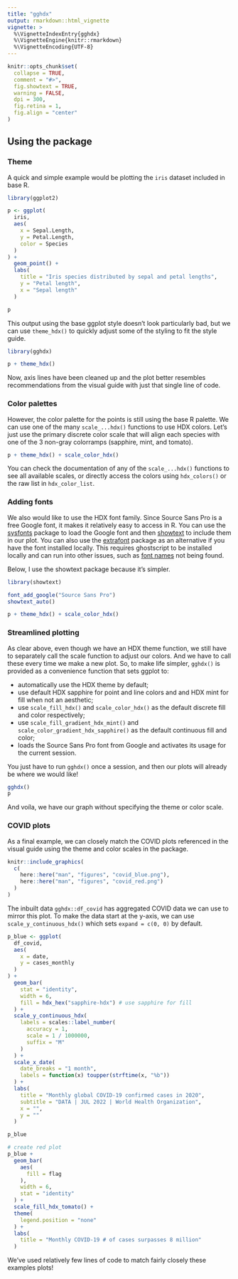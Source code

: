 ```yaml
---
title: "gghdx"
output: rmarkdown::html_vignette
vignette: >
  %\VignetteIndexEntry{gghdx}
  %\VignetteEngine{knitr::rmarkdown}
  %\VignetteEncoding{UTF-8}
---
```


```r
knitr::opts_chunk$set(
  collapse = TRUE,
  comment = "#>",
  fig.showtext = TRUE,
  warning = FALSE,
  dpi = 300,
  fig.retina = 1,
  fig.align = "center"
)
```

## Using the package

### Theme

A quick and simple example would be plotting the `iris` dataset included in
base R.

```r
library(ggplot2)

p <- ggplot(
  iris,
  aes(
    x = Sepal.Length,
    y = Petal.Length,
    color = Species
  )
) +
  geom_point() +
  labs(
    title = "Iris species distributed by sepal and petal lengths",
    y = "Petal length",
    x = "Sepal length"
  )

p
```

This output using the base ggplot style doesn't look particularly bad, but we
can use `theme_hdx()` to quickly adjust some of the styling to fit the style
guide.

```r
library(gghdx)

p + theme_hdx()
```

Now, axis lines have been cleaned up and the
plot better resembles recommendations from the visual guide with just that
single line of code.

### Color palettes

However, the color palette for the points is still using the base R palette. We
can use one of the many `scale_...hdx()` functions to use HDX colors. Let's just
use the primary discrete color scale that will align each species with one of
the 3 non-gray colorramps (sapphire, mint, and tomato).

```r
p + theme_hdx() + scale_color_hdx()
```

You can check the documentation of any of the `scale_...hdx()` functions to see
all available scales, or directly access the colors using `hdx_colors()` or
the raw list in `hdx_color_list`.

### Adding fonts

We also would like to use the HDX font family. Since Source Sans Pro is a free
Google font, it makes it relatively easy to access in R. You can use the
[sysfonts](https://cran.r-project.org/web/packages/sysfonts/index.html) package
to load the Google font and then [showtext](https://cran.rstudio.com/web/packages/showtext/vignettes/introduction.html)
to include them in our plot. You can also use the
[extrafont](https://github.com/wch/extrafont) package as an alternative if you
have the font installed locally. This requires ghostscript to be installed
locally and can run into other issues, such as
[font names](https://github.com/wch/extrafont/issues/32) not being found.

Below, I use the showtext package because it's simpler.

```r
library(showtext)

font_add_google("Source Sans Pro")
showtext_auto()

p + theme_hdx() + scale_color_hdx()
```

### Streamlined plotting

As clear above, even though we have an HDX theme function, we still have to
separately call the scale function to adjust our colors. And we have to call
these every time we make a new plot. So, to make life simpler, `gghdx()` is
provided as a convenience function that sets ggplot to:

- automatically use the HDX theme by default;
- use default HDX sapphire for point and line colors and and HDX mint for fill 
when not an aesthetic;
- use `scale_fill_hdx()` and `scale_color_hdx()` as the default discrete fill
and color respectively;
- use `scale_fill_gradient_hdx_mint()` and `scale_color_gradient_hdx_sapphire()`
as the default continuous fill and color;
- loads the Source Sans Pro font from Google and activates its usage for the
current session.

You just have to run `gghdx()` once a session, and then our plots will already
be where we would like!

```r
gghdx()
p
```

And voíla, we have our graph without specifying the theme or color scale.

### COVID plots

As a final example, we can closely match the COVID plots referenced in the
visual guide using the theme and color scales in the package.

```r

knitr::include_graphics(
  c(
    here::here("man", "figures", "covid_blue.png"),
    here::here("man", "figures", "covid_red.png")
  )
)
```

The inbuilt data `gghdx::df_covid` has aggregated COVID data we can use to
mirror this plot. To make the data start at the y-axis, we can use
`scale_y_continuous_hdx()` which sets `expand = c(0, 0)` by default.

```r
p_blue <- ggplot(
  df_covid,
  aes(
    x = date,
    y = cases_monthly
  )
) +
  geom_bar(
    stat = "identity",
    width = 6,
    fill = hdx_hex("sapphire-hdx") # use sapphire for fill
  ) +
  scale_y_continuous_hdx(
    labels = scales::label_number(
      accuracy = 1,
      scale = 1 / 1000000,
      suffix = "M"
    )
  ) +
  scale_x_date(
    date_breaks = "1 month",
    labels = function(x) toupper(strftime(x, "%b"))
  ) +
  labs(
    title = "Monthly global COVID-19 confirmed cases in 2020",
    subtitle = "DATA | JUL 2022 | World Health Organization",
    x = "",
    y = ""
  )

p_blue

# create red plot
p_blue +
  geom_bar(
    aes(
      fill = flag
    ),
    width = 6,
    stat = "identity"
  ) +
  scale_fill_hdx_tomato() +
  theme(
    legend.position = "none"
  ) +
  labs(
    title = "Monthly COVID-19 # of cases surpasses 8 million"
  )
```

We've used relatively few lines of code to match fairly closely these examples
plots!
